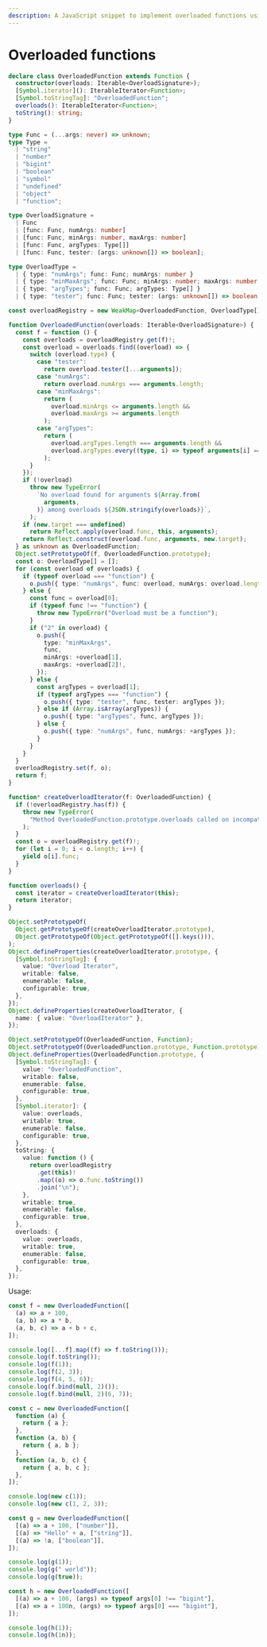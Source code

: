 ```yaml
---
description: A JavaScript snippet to implement overloaded functions using type predicates.
---
```


# Overloaded functions

```ts
declare class OverloadedFunction extends Function {
  constructor(overloads: Iterable<OverloadSignature>);
  [Symbol.iterator](): IterableIterator<Function>;
  [Symbol.toStringTag]: "OverloadedFunction";
  overloads(): IterableIterator<Function>;
  toString(): string;
}

type Func = (...args: never) => unknown;
type Type =
  | "string"
  | "number"
  | "bigint"
  | "boolean"
  | "symbol"
  | "undefined"
  | "object"
  | "function";

type OverloadSignature =
  | Func
  | [func: Func, numArgs: number]
  | [func: Func, minArgs: number, maxArgs: number]
  | [func: Func, argTypes: Type[]]
  | [func: Func, tester: (args: unknown[]) => boolean];

type OverloadType =
  | { type: "numArgs"; func: Func; numArgs: number }
  | { type: "minMaxArgs"; func: Func; minArgs: number; maxArgs: number }
  | { type: "argTypes"; func: Func; argTypes: Type[] }
  | { type: "tester"; func: Func; tester: (args: unknown[]) => boolean };

const overloadRegistry = new WeakMap<OverloadedFunction, OverloadType[]>();

function OverloadedFunction(overloads: Iterable<OverloadSignature>) {
  const f = function () {
    const overloads = overloadRegistry.get(f)!;
    const overload = overloads.find((overload) => {
      switch (overload.type) {
        case "tester":
          return overload.tester([...arguments]);
        case "numArgs":
          return overload.numArgs === arguments.length;
        case "minMaxArgs":
          return (
            overload.minArgs <= arguments.length &&
            overload.maxArgs >= arguments.length
          );
        case "argTypes":
          return (
            overload.argTypes.length === arguments.length &&
            overload.argTypes.every((type, i) => typeof arguments[i] === type)
          );
      }
    });
    if (!overload)
      throw new TypeError(
        `No overload found for arguments ${Array.from(
          arguments,
        )} among overloads ${JSON.stringify(overloads)}`,
      );
    if (new.target === undefined)
      return Reflect.apply(overload.func, this, arguments);
    return Reflect.construct(overload.func, arguments, new.target);
  } as unknown as OverloadedFunction;
  Object.setPrototypeOf(f, OverloadedFunction.prototype);
  const o: OverloadType[] = [];
  for (const overload of overloads) {
    if (typeof overload === "function") {
      o.push({ type: "numArgs", func: overload, numArgs: overload.length });
    } else {
      const func = overload[0];
      if (typeof func !== "function") {
        throw new TypeError("Overload must be a function");
      }
      if ("2" in overload) {
        o.push({
          type: "minMaxArgs",
          func,
          minArgs: +overload[1],
          maxArgs: +overload[2]!,
        });
      } else {
        const argTypes = overload[1];
        if (typeof argTypes === "function") {
          o.push({ type: "tester", func, tester: argTypes });
        } else if (Array.isArray(argTypes)) {
          o.push({ type: "argTypes", func, argTypes });
        } else {
          o.push({ type: "numArgs", func, numArgs: +argTypes });
        }
      }
    }
  }
  overloadRegistry.set(f, o);
  return f;
}

function* createOverloadIterator(f: OverloadedFunction) {
  if (!overloadRegistry.has(f)) {
    throw new TypeError(
      "Method OverloadedFunction.prototype.overloads called on incompatible receiver",
    );
  }
  const o = overloadRegistry.get(f)!;
  for (let i = 0; i < o.length; i++) {
    yield o[i].func;
  }
}

function overloads() {
  const iterator = createOverloadIterator(this);
  return iterator;
}

Object.setPrototypeOf(
  Object.getPrototypeOf(createOverloadIterator.prototype),
  Object.getPrototypeOf(Object.getPrototypeOf([].keys())),
);
Object.defineProperties(createOverloadIterator.prototype, {
  [Symbol.toStringTag]: {
    value: "Overload Iterator",
    writable: false,
    enumerable: false,
    configurable: true,
  },
});
Object.defineProperties(createOverloadIterator, {
  name: { value: "OverloadIterator" },
});

Object.setPrototypeOf(OverloadedFunction, Function);
Object.setPrototypeOf(OverloadedFunction.prototype, Function.prototype);
Object.defineProperties(OverloadedFunction.prototype, {
  [Symbol.toStringTag]: {
    value: "OverloadedFunction",
    writable: false,
    enumerable: false,
    configurable: true,
  },
  [Symbol.iterator]: {
    value: overloads,
    writable: true,
    enumerable: false,
    configurable: true,
  },
  toString: {
    value: function () {
      return overloadRegistry
        .get(this)!
        .map((o) => o.func.toString())
        .join("\n");
    },
    writable: true,
    enumerable: false,
    configurable: true,
  },
  overloads: {
    value: overloads,
    writable: true,
    enumerable: false,
    configurable: true,
  },
});
```

Usage:

```js
const f = new OverloadedFunction([
  (a) => a + 100,
  (a, b) => a * b,
  (a, b, c) => a + b + c,
]);

console.log([...f].map((f) => f.toString()));
console.log(f.toString());
console.log(f(1));
console.log(f(2, 3));
console.log(f(4, 5, 6));
console.log(f.bind(null, 2)());
console.log(f.bind(null, 2)(6, 7));

const c = new OverloadedFunction([
  function (a) {
    return { a };
  },
  function (a, b) {
    return { a, b };
  },
  function (a, b, c) {
    return { a, b, c };
  },
]);

console.log(new c(1));
console.log(new c(1, 2, 3));

const g = new OverloadedFunction([
  [(a) => a + 100, ["number"]],
  [(a) => "Hello" + a, ["string"]],
  [(a) => !a, ["boolean"]],
]);

console.log(g(1));
console.log(g(" world"));
console.log(g(true));

const h = new OverloadedFunction([
  [(a) => a + 100, (args) => typeof args[0] !== "bigint"],
  [(a) => a + 100n, (args) => typeof args[0] === "bigint"],
]);

console.log(h(1));
console.log(h(1n));
```
